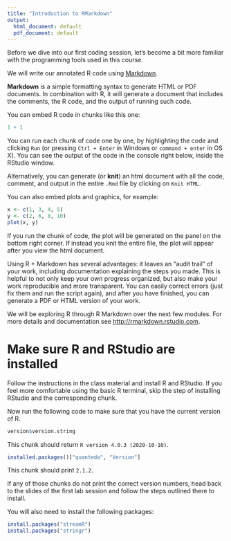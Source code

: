 ```yaml
---
title: "Introduction to RMarkdown"
output:
  html_document: default
  pdf_document: default
---
```



Before we dive into our first coding session, let's become a bit more familiar with the programming tools used in this course.

We will write our annotated R code using [Markdown](http://rmarkdown.rstudio.com).

__Markdown__ is a simple formatting syntax to generate HTML or PDF documents. In combination with R, it will generate a document that includes the comments, the R code, and the output of running such code.

You can embed R code in chunks like this one:

```r
1 + 1
```

You can run each chunk of code one by one, by highlighting the code and clicking `Run` (or pressing `Ctrl + Enter` in Windows or `command + enter` in OS X). You can see the output of the code in the console right below, inside the RStudio window.

Alternatively, you can generate (or __knit__) an html document with all the code, comment, and output in the entire `.Rmd` file by clicking on `Knit HTML`.

You can also embed plots and graphics, for example:

```r
x <- c(1, 3, 4, 5)
y <- c(2, 6, 8, 10)
plot(x, y)
```

If you run the chunk of code, the plot will be generated on the panel on the bottom right corner. If instead you knit the entire file, the plot will appear after you view the html document.

Using R + Markdown has several advantages: it leaves an "audit trail" of your work, including documentation explaining the steps you made. This is helpful to not only keep your own progress organized, but also make your work reproducible and more transparent. You can easily correct errors (just fix them and run the script again), and after you have finished, you can generate a PDF or HTML version of your work.

We will be exploring R through R Markdown over the next few modules. For more details and documentation see <http://rmarkdown.rstudio.com>.


# Make sure R and RStudio are installed

Follow the instructions in the class material and install R and RStudio. If you feel more comfortable using the basic R terminal, skip the step of installing RStudio and the corresponding chunk.

Now run the following code to make sure that you have the current version of R.

```r
version$version.string
```

This chunk should return `R version 4.0.3 (2020-10-10)`.

```r
installed.packages()["quanteda", "Version"]
```

This chunk should print `2.1.2`.

If any of those chunks do not print the correct version numbers, head back to the slides of the first lab session and follow the steps outlined there to install.

You will also need to install the following packages:

```r
install.packages("streamR")
install.packages("stringr")
```

